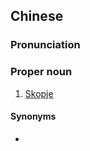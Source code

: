 ==Chinese==
{{zh-forms|gloss=-}}

===Pronunciation===
{{zh-pron
|m=Sīkēpǔyē
|cat=pn
}}

===Proper noun===
{{zh-proper noun}}

# {{lb|zh|Taiwan}} [[Skopje]] {{gloss|capital city of the [[Republic of Macedonia]]}}

====Synonyms====
* {{qualifier|Mainland China}} {{zh-l|斯科普里}}